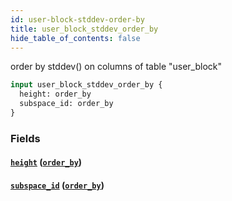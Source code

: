 ```yaml
---
id: user-block-stddev-order-by
title: user_block_stddev_order_by
hide_table_of_contents: false
---
```


order by stddev() on columns of table "user_block"

```graphql
input user_block_stddev_order_by {
  height: order_by
  subspace_id: order_by
}
```

### Fields

#### [`height`](#) ([`order_by`](../enums/order-by))

#### [`subspace_id`](#) ([`order_by`](../enums/order-by))

